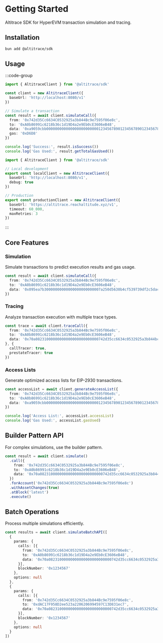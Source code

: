 # Getting Started

Altitrace SDK for HyperEVM transaction simulation and tracing.

## Installation

```bash
bun add @altitrace/sdk
```

## Usage

:::code-group

```typescript [example.ts]
import { AltitraceClient } from '@altitrace/sdk'

const client = new AltitraceClient({
  baseUrl: 'http://localhost:8080/v1'
})

// Simulate a transaction
const result = await client.simulateCall({
  from: '0x742d35Cc6634C0532925a3b844Bc9e7595f06e8c',
  to: '0xA0b86991c6218b36c1d19D4a2e9Eb0cE3606eB48',
  data: '0xa9059cbb0000000000000000000000001234567890123456789012345678901234567890000000000000000000000000000000000000000000000000000000000000000a',
  gas: '0xD6D8'
})

console.log('Success:', result.isSuccess())
console.log('Gas Used:', result.getTotalGasUsed())
```

```typescript [config.ts]
import { AltitraceClient } from '@altitrace/sdk'

// Local development
export const localClient = new AltitraceClient({
  baseUrl: 'http://localhost:8080/v1',
  debug: true
})

// Production
export const productionClient = new AltitraceClient({
  baseUrl: 'https://altitrace.reachaltitude.xyz/v1',
  timeout: 60_000,
  maxRetries: 3
})
```

:::

## Core Features

### Simulation

Simulate transactions to predict execution results and gas usage.

```typescript
const result = await client.simulateCall({
  from: '0x742d35Cc6634C0532925a3b844Bc9e7595f06e8c',
  to: '0xA0b86991c6218b36c1d19D4a2e9Eb0cE3606eB48',
  data: '0x095ea7b30000000000000000000000007a250d5630b4cf539739df2c5dacb4c659f2488d0000000000000000000000000000000000000000000000000000000000000064'
})
```

### Tracing

Analyze transaction execution with multiple trace types.

```typescript
const trace = await client.traceCall({
  from: '0x742d35Cc6634C0532925a3b844Bc9e7595f06e8c',
  to: '0xA0b86991c6218b36c1d19D4a2e9Eb0cE3606eB48',
  data: '0x70a08231000000000000000000000000742d35cc6634c0532925a3b844bc9e7595f06e8c'
}, {
  callTracer: true,
  prestateTracer: true
})
```

### Access Lists

Generate optimized access lists for EIP-2930 transactions.

```typescript
const accessList = await client.generateAccessList({
  from: '0x742d35Cc6634C0532925a3b844Bc9e7595f06e8c',
  to: '0xA0b86991c6218b36c1d19D4a2e9Eb0cE3606eB48',
  data: '0xa9059cbb0000000000000000000000001234567890123456789012345678901234567890000000000000000000000000000000000000000000000000000000000000000a'
})

console.log('Access List:', accessList.accessList)
console.log('Gas Used:', accessList.gasUsed)
```

## Builder Pattern API

For complex simulations, use the builder pattern.

```typescript
const result = await client.simulate()
  .call({
    from: '0x742d35Cc6634C0532925a3b844Bc9e7595f06e8c',
    to: '0xA0b86991c6218b36c1d19D4a2e9Eb0cE3606eB48',
    data: '0x70a08231000000000000000000000000742d35cc6634c0532925a3b844bc9e7595f06e8c'
  })
  .forAccount('0x742d35Cc6634C0532925a3b844Bc9e7595f06e8c')
  .withAssetChanges(true)
  .atBlock('latest')
  .execute()
```

## Batch Operations

Process multiple simulations efficiently.

```typescript
const results = await client.simulateBatchAPI([
  {
    params: {
      calls: [{
        from: '0x742d35Cc6634C0532925a3b844Bc9e7595f06e8c',
        to: '0xA0b86991c6218b36c1d19D4a2e9Eb0cE3606eB48',
        data: '0x70a08231000000000000000000000000742d35cc6634c0532925a3b844bc9e7595f06e8c'
      }],
      blockNumber: '0x1234567'
    },
    options: null
  },
  {
    params: {
      calls: [{
        from: '0x742d35Cc6634C0532925a3b844Bc9e7595f06e8c',
        to: '0xdAC17F958D2ee523a2206206994597C13D831ec7',
        data: '0x70a08231000000000000000000000000742d35cc6634c0532925a3b844bc9e7595f06e8c'
      }],
      blockNumber: '0x1234567'
    },
    options: null
  }
])
```